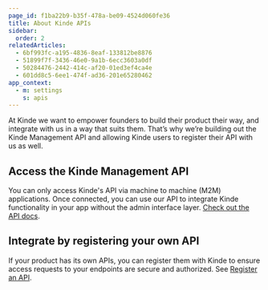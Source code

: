```yaml
---
page_id: f1ba22b9-b35f-478a-be09-4524d060fe36
title: About Kinde APIs
sidebar:
  order: 2
relatedArticles:
  - 6bf993fc-a195-4836-8eaf-133812be8876
  - 51899f7f-3436-46e0-9a1b-6ecc3603a0df
  - 50284476-2442-414c-af20-01ed3ef4ca4e
  - 601dd8c5-6ee1-474f-ad36-201e65280462
app_context:
  - m: settings
    s: apis
---
```


At Kinde we want to empower founders to build their product their way, and integrate with us in a way that suits them. That’s why we’re building out the Kinde Management API and allowing Kinde users to register their API with us as well.

## Access the Kinde Management API

You can only access Kinde's API via machine to machine (M2M) applications. Once connected, you can use our API to integrate Kinde functionality in your app without the admin interface layer. [Check out the API docs](/kinde-apis/management/).

## Integrate by registering your own API

If your product has its own APIs, you can register them with Kinde to ensure access requests to your endpoints are secure and authorized. See [Register an API](/developer-tools/your-apis/register-manage-apis/).
